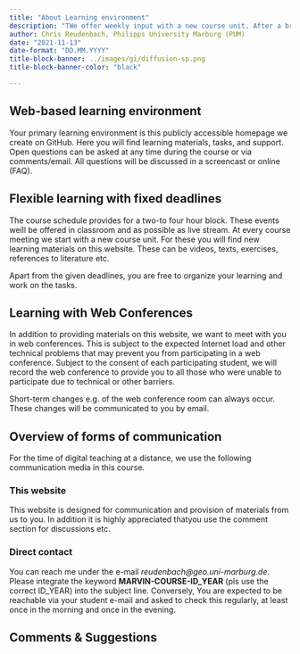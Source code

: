 ```yaml
---
title: "About Learning environment"
description: "TWe offer weekly input with a new course unit. After a brief input, the exercises are presented, which should be worked on to successfully complete the assignments."
author: Chris Reudenbach, Philipps University Marburg (PUM)
date: "2021-11-13"
date-format: "DD.MM.YYYY"
title-block-banner: ../images/gi/diffusion-sp.png
title-block-banner-color: "black"

---
```



## Web-based learning environment



Your primary learning environment is this publicly accessible homepage we create on GitHub. Here you will find learning materials, tasks, and support. Open questions can be asked at any time during the course or via comments/email. All questions will be discussed in a screencast or online (FAQ).

## Flexible learning with fixed deadlines
The course schedule provides for a two-to four hour block. These events weíll be offered in classroom and as possible as live stream. 
At every course meeting we start with a new course unit. For these you will find new learning materials on this website. These can be videos, texts, exercises, references to literature etc. 

Apart from the given deadlines, you are free to organize your learning and work on the tasks. 


## Learning with Web Conferences
In addition to providing materials on this website, we want to meet with you in web conferences. This is subject to the expected Internet load and other technical problems that may prevent you from participating in a web conference. Subject to the consent of each participating student, we will record the web conference to provide you to all those who were unable to participate due to technical or other barriers.

Short-term changes e.g. of the web conference room can always occur. These changes will be communicated to you by email.



## Overview of forms of communication

For the time of digital teaching at a distance, we use the following communication media in this course.

### This website
This website is designed for communication and provision of materials from us to you. In addition it is highly appreciated thatyou use the comment section for discussions etc.


### Direct contact
You can reach me under the e-mail *reudenbach@geo.uni-marburg.de*. Please integrate the keyword **MARVIN-COURSE-ID_YEAR** (pls use the correct ID_YEAR) into the subject line. Conversely, You are expected to be reachable via your student e-mail and asked to check this regularly, at least once in the morning and once in the evening.


## Comments & Suggestions  

